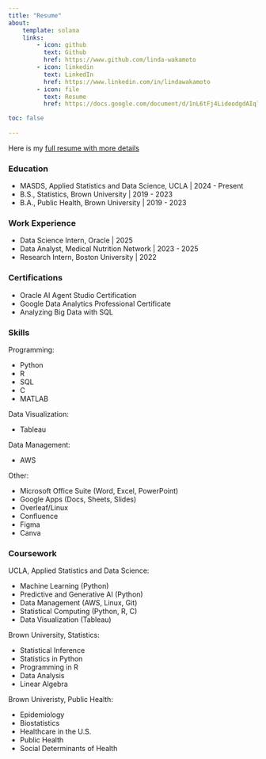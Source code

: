 ```yaml
---
title: "Resume"
about:
    template: solana
    links:
        - icon: github
          text: Github
          href: https://www.github.com/linda-wakamoto
        - icon: linkedin
          text: LinkedIn
          href: https://www.linkedin.com/in/lindawakamoto
        - icon: file
          text: Resume
          href: https://docs.google.com/document/d/1nL6tFj4LideodgdAIqla3gtP4cOxkGQuoQSvkvoLmXE/edit?usp=sharing

toc: false
    
---
```

Here is my [full resume with more details](https://docs.google.com/document/d/1nL6tFj4LideodgdAIqla3gtP4cOxkGQuoQSvkvoLmXE/edit?usp=sharing)

### Education

- MASDS, Applied Statistics and Data Science, UCLA | 2024 - Present
- B.S., Statistics, Brown University | 2019 - 2023
- B.A., Public Health, Brown University | 2019 - 2023 

### Work Experience

- Data Science Intern, Oracle | 2025
- Data Analyst, Medical Nutrition Network | 2023 - 2025
- Research Intern, Boston University | 2022

### Certifications

- Oracle AI Agent Studio Certification
- Google Data Analytics Professional Certificate
- Analyzing Big Data with SQL

### Skills

Programming:

- Python
- R
- SQL
- C
- MATLAB

Data Visualization:

- Tableau

Data Management:

- AWS

Other:

- Microsoft Office Suite (Word, Excel, PowerPoint)
- Google Apps (Docs, Sheets, Slides)
- Overleaf/Linux
- Confluence
- Figma
- Canva

### Coursework

UCLA, Applied Statistics and Data Science:

- Machine Learning (Python)
- Predictive and Generative AI (Python)
- Data Management (AWS, Linux, Git)
- Statistical Computing (Python, R, C)
- Data Visualization (Tableau)

Brown University, Statistics:

- Statistical Inference
- Statistics in Python
- Programming in R
- Data Analysis
- Linear Algebra

Brown Univeristy, Public Health:

- Epidemiology
- Biostatistics
- Healthcare in the U.S.
- Public Health
- Social Determinants of Health





